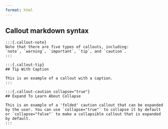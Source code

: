 ```yaml
---
format: html
---
```


## Callout markdown syntax

```
:::{.callout-note}
Note that there are five types of callouts, including:
`note`, `warning`, `important`, `tip`, and `caution`.
:::

:::{.callout-tip}
## Tip With Caption

This is an example of a callout with a caption.
:::
```
```
:::{.callout-caution collapse="true"}
## Expand To Learn About Collapse

This is an example of a 'folded' caution callout that can be expanded by the user. You can use `collapse="true"` to collapse it by default or `collapse="false"` to make a collapsible callout that is expanded by default.
:::
```